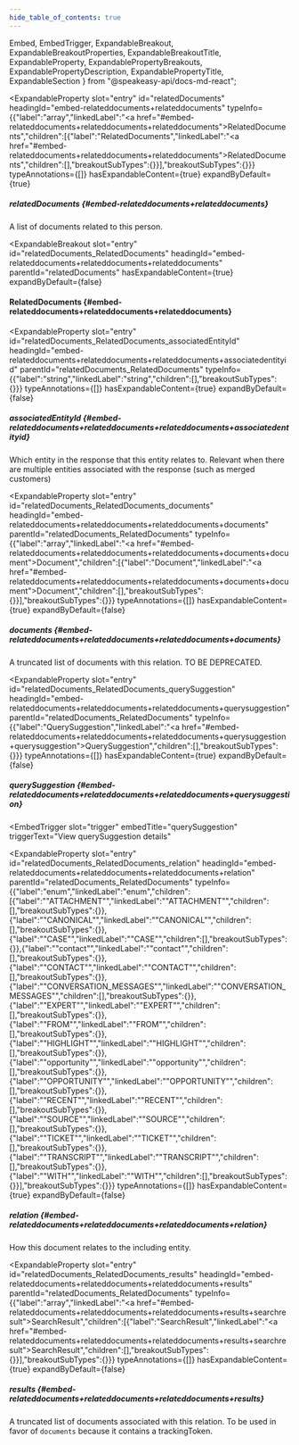```yaml
---
hide_table_of_contents: true
---
```

  Embed,
  EmbedTrigger,
  ExpandableBreakout,
  ExpandableBreakoutProperties,
  ExpandableBreakoutTitle,
  ExpandableProperty,
  ExpandablePropertyBreakouts,
  ExpandablePropertyDescription,
  ExpandablePropertyTitle,
  ExpandableSection
} from "@speakeasy-api/docs-md-react";

<ExpandableSection>

<ExpandableProperty
  slot="entry"
  id="relatedDocuments"
  headingId="embed-relateddocuments+relateddocuments"
  typeInfo={{"label":"array","linkedLabel":"<a href=\"#embed-relateddocuments+relateddocuments+relateddocuments\">RelatedDocuments</a>","children":[{"label":"RelatedDocuments","linkedLabel":"<a href=\"#embed-relateddocuments+relateddocuments+relateddocuments\">RelatedDocuments</a>","children":[],"breakoutSubTypes":{}}],"breakoutSubTypes":{}}}
  typeAnnotations={[]}
  hasExpandableContent={true}
  expandByDefault={true}
>

<ExpandablePropertyTitle slot="title">

##### relatedDocuments \{#embed-relateddocuments+relateddocuments\}

</ExpandablePropertyTitle>

<ExpandablePropertyDescription slot="description">

A list of documents related to this person.

</ExpandablePropertyDescription>

<ExpandablePropertyBreakouts slot="breakouts">

<ExpandableBreakout
  slot="entry"
  id="relatedDocuments_RelatedDocuments"
  headingId="embed-relateddocuments+relateddocuments+relateddocuments"
  parentId="relatedDocuments"
  hasExpandableContent={true}
  expandByDefault={false}
>

<ExpandableBreakoutTitle slot="title">

#### RelatedDocuments \{#embed-relateddocuments+relateddocuments+relateddocuments\}

</ExpandableBreakoutTitle>

<ExpandableBreakoutProperties slot="properties">

<ExpandableProperty
  slot="entry"
  id="relatedDocuments_RelatedDocuments_associatedEntityId"
  headingId="embed-relateddocuments+relateddocuments+relateddocuments+associatedentityid"
  parentId="relatedDocuments_RelatedDocuments"
  typeInfo={{"label":"string","linkedLabel":"string","children":[],"breakoutSubTypes":{}}}
  typeAnnotations={[]}
  hasExpandableContent={true}
  expandByDefault={false}
>

<ExpandablePropertyTitle slot="title">

##### associatedEntityId \{#embed-relateddocuments+relateddocuments+relateddocuments+associatedentityid\}

</ExpandablePropertyTitle>

<ExpandablePropertyDescription slot="description">

Which entity in the response that this entity relates to. Relevant when there are multiple entities associated with the response (such as merged customers)

</ExpandablePropertyDescription>

</ExpandableProperty>

<ExpandableProperty
  slot="entry"
  id="relatedDocuments_RelatedDocuments_documents"
  headingId="embed-relateddocuments+relateddocuments+relateddocuments+documents"
  parentId="relatedDocuments_RelatedDocuments"
  typeInfo={{"label":"array","linkedLabel":"<a href=\"#embed-relateddocuments+relateddocuments+relateddocuments+documents+document\">Document</a>","children":[{"label":"Document","linkedLabel":"<a href=\"#embed-relateddocuments+relateddocuments+relateddocuments+documents+document\">Document</a>","children":[],"breakoutSubTypes":{}}],"breakoutSubTypes":{}}}
  typeAnnotations={[]}
  hasExpandableContent={true}
  expandByDefault={false}
>

<ExpandablePropertyTitle slot="title">

##### documents \{#embed-relateddocuments+relateddocuments+relateddocuments+documents\}

</ExpandablePropertyTitle>

<ExpandablePropertyDescription slot="description">

A truncated list of documents with this relation. TO BE DEPRECATED.

</ExpandablePropertyDescription>

<Embed slot="embed">

<EmbedTrigger slot="trigger" embedTitle="documents" triggerText="View documents details">

<Embeddocuments />

</EmbedTrigger>

</Embed>

</ExpandableProperty>

<ExpandableProperty
  slot="entry"
  id="relatedDocuments_RelatedDocuments_querySuggestion"
  headingId="embed-relateddocuments+relateddocuments+relateddocuments+querysuggestion"
  parentId="relatedDocuments_RelatedDocuments"
  typeInfo={{"label":"QuerySuggestion","linkedLabel":"<a href=\"#embed-relateddocuments+relateddocuments+relateddocuments+querysuggestion+querysuggestion\">QuerySuggestion</a>","children":[],"breakoutSubTypes":{}}}
  typeAnnotations={[]}
  hasExpandableContent={true}
  expandByDefault={false}
>

<ExpandablePropertyTitle slot="title">

##### querySuggestion \{#embed-relateddocuments+relateddocuments+relateddocuments+querysuggestion\}

</ExpandablePropertyTitle>

<Embed slot="embed">

<EmbedTrigger
  slot="trigger"
  embedTitle="querySuggestion"
  triggerText="View querySuggestion details"
>

<Embedquerysuggestion />

</EmbedTrigger>

</Embed>

</ExpandableProperty>

<ExpandableProperty
  slot="entry"
  id="relatedDocuments_RelatedDocuments_relation"
  headingId="embed-relateddocuments+relateddocuments+relateddocuments+relation"
  parentId="relatedDocuments_RelatedDocuments"
  typeInfo={{"label":"enum","linkedLabel":"enum","children":[{"label":"\"ATTACHMENT\"","linkedLabel":"\"ATTACHMENT\"","children":[],"breakoutSubTypes":{}},{"label":"\"CANONICAL\"","linkedLabel":"\"CANONICAL\"","children":[],"breakoutSubTypes":{}},{"label":"\"CASE\"","linkedLabel":"\"CASE\"","children":[],"breakoutSubTypes":{}},{"label":"\"contact\"","linkedLabel":"\"contact\"","children":[],"breakoutSubTypes":{}},{"label":"\"CONTACT\"","linkedLabel":"\"CONTACT\"","children":[],"breakoutSubTypes":{}},{"label":"\"CONVERSATION_MESSAGES\"","linkedLabel":"\"CONVERSATION_MESSAGES\"","children":[],"breakoutSubTypes":{}},{"label":"\"EXPERT\"","linkedLabel":"\"EXPERT\"","children":[],"breakoutSubTypes":{}},{"label":"\"FROM\"","linkedLabel":"\"FROM\"","children":[],"breakoutSubTypes":{}},{"label":"\"HIGHLIGHT\"","linkedLabel":"\"HIGHLIGHT\"","children":[],"breakoutSubTypes":{}},{"label":"\"opportunity\"","linkedLabel":"\"opportunity\"","children":[],"breakoutSubTypes":{}},{"label":"\"OPPORTUNITY\"","linkedLabel":"\"OPPORTUNITY\"","children":[],"breakoutSubTypes":{}},{"label":"\"RECENT\"","linkedLabel":"\"RECENT\"","children":[],"breakoutSubTypes":{}},{"label":"\"SOURCE\"","linkedLabel":"\"SOURCE\"","children":[],"breakoutSubTypes":{}},{"label":"\"TICKET\"","linkedLabel":"\"TICKET\"","children":[],"breakoutSubTypes":{}},{"label":"\"TRANSCRIPT\"","linkedLabel":"\"TRANSCRIPT\"","children":[],"breakoutSubTypes":{}},{"label":"\"WITH\"","linkedLabel":"\"WITH\"","children":[],"breakoutSubTypes":{}}],"breakoutSubTypes":{}}}
  typeAnnotations={[]}
  hasExpandableContent={true}
  expandByDefault={false}
>

<ExpandablePropertyTitle slot="title">

##### relation \{#embed-relateddocuments+relateddocuments+relateddocuments+relation\}

</ExpandablePropertyTitle>

<ExpandablePropertyDescription slot="description">

How this document relates to the including entity.

</ExpandablePropertyDescription>

</ExpandableProperty>

<ExpandableProperty
  slot="entry"
  id="relatedDocuments_RelatedDocuments_results"
  headingId="embed-relateddocuments+relateddocuments+relateddocuments+results"
  parentId="relatedDocuments_RelatedDocuments"
  typeInfo={{"label":"array","linkedLabel":"<a href=\"#embed-relateddocuments+relateddocuments+relateddocuments+results+searchresult\">SearchResult</a>","children":[{"label":"SearchResult","linkedLabel":"<a href=\"#embed-relateddocuments+relateddocuments+relateddocuments+results+searchresult\">SearchResult</a>","children":[],"breakoutSubTypes":{}}],"breakoutSubTypes":{}}}
  typeAnnotations={[]}
  hasExpandableContent={true}
  expandByDefault={false}
>

<ExpandablePropertyTitle slot="title">

##### results \{#embed-relateddocuments+relateddocuments+relateddocuments+results\}

</ExpandablePropertyTitle>

<ExpandablePropertyDescription slot="description">

A truncated list of documents associated with this relation. To be used in favor of `documents` because it contains a trackingToken.

</ExpandablePropertyDescription>

<Embed slot="embed">

<EmbedTrigger slot="trigger" embedTitle="results" triggerText="View results details">

<Embedresults />

</EmbedTrigger>

</Embed>

</ExpandableProperty>

</ExpandableBreakoutProperties>

</ExpandableBreakout>

</ExpandablePropertyBreakouts>

</ExpandableProperty>

</ExpandableSection>